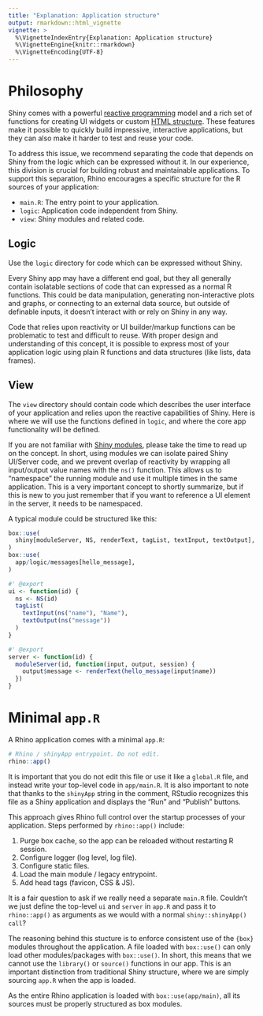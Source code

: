 ---
title: "Explanation: Application structure"
output: rmarkdown::html_vignette
vignette: >
  %\VignetteIndexEntry{Explanation: Application structure}
  %\VignetteEngine{knitr::rmarkdown}
  %\VignetteEncoding{UTF-8}
---

# Philosophy

Shiny comes with a powerful
[reactive programming](https://shiny.rstudio.com/articles/reactivity-overview.html) model
and a rich set of functions for creating UI widgets
or custom [HTML structure](https://shiny.rstudio.com/articles/tag-glossary.html).
These features make it possible to quickly build impressive, interactive applications,
but they can also make it harder to test and reuse your code.

To address this issue, we recommend separating the code that depends on Shiny
from the logic which can be expressed without it.
In our experience, this division is crucial for building robust and maintainable applications.
To support this separation,
Rhino encourages a specific structure for the R sources of your application:

* `main.R`: The entry point to your application.
* `logic`: Application code independent from Shiny.
* `view`: Shiny modules and related code.

## Logic

Use the `logic` directory for code which can be expressed without Shiny.

Every Shiny app may have a different end goal,
but they all generally contain isolatable sections of code
that can expressed as a normal R functions.
This could be data manipulation, generating non-interactive plots and graphs,
or connecting to an external data source,
but outside of definable inputs, it doesn't interact with or rely on Shiny in any way.

Code that relies upon reactivity or UI builder/markup functions
can be problematic to test and difficult to reuse.
With proper design and understanding of this concept,
it is possible to express most of your application logic
using plain R functions and data structures (like lists, data frames).

## View

The `view` directory should contain code which describes the user interface of your application
and relies upon the reactive capabilities of Shiny.
Here is where we will use the functions defined in `logic`,
and where the core app functionality will be defined.

If you are not familiar with [Shiny modules](https://shiny.rstudio.com/articles/modules.html),
please take the time to read up on the concept.
In short, using modules we can isolate paired Shiny UI/Server code,
and we prevent overlap of reactivity
by wrapping all input/output value names with the `ns()` function.
This allows us to "namespace" the running module
and use it multiple times in the same application.
This is a very important concept to shortly summarize,
but if this is new to you just remember that if you want to reference a UI element in the server,
it needs to be namespaced.

A typical module could be structured like this:

``` r
box::use(
  shiny[moduleServer, NS, renderText, tagList, textInput, textOutput],
)
box::use(
  app/logic/messages[hello_message],
)

#' @export
ui <- function(id) {
  ns <- NS(id)
  tagList(
    textInput(ns("name"), "Name"),
    textOutput(ns("message"))
  )
}

#' @export
server <- function(id) {
  moduleServer(id, function(input, output, session) {
    output$message <- renderText(hello_message(input$name))
  })
}
```

# Minimal `app.R`

A Rhino application comes with a minimal `app.R`:

```r
# Rhino / shinyApp entrypoint. Do not edit.
rhino::app()
```

It is important that you do not edit this file or use it like a `global.R` file,
and instead write your top-level code in `app/main.R`.
It is also important to note that thanks to the `shinyApp` string in the comment,
RStudio recognizes this file as a Shiny application
and displays the "Run" and "Publish" buttons.

This approach gives Rhino full control over the startup processes of your application.
Steps performed by `rhino::app()` include:

1. Purge box cache, so the app can be reloaded without restarting R session.
2. Configure logger (log level, log file).
3. Configure static files.
4. Load the main module / legacy entrypoint.
5. Add head tags (favicon, CSS & JS).

It is a fair question to ask if we really need a separate `main.R` file.
Couldn't we just define the top-level `ui` and `server` in `app.R`
and pass it to `rhino::app()` as arguments as we would with a normal `shiny::shinyApp() call`?

The reasoning behind this stucture is to enforce consistent use of the `{box}` modules
throughout the application.
A file loaded with `box::use()` can only load other modules/packages with `box::use()`.
In short, this means that we cannot use the `library()` or `source()` functions in our app.
This is an important distinction from traditional Shiny structure,
where we are simply sourcing `app.R` when the app is loaded.

As the entire Rhino application is loaded with `box::use(app/main)`,
all its sources must be properly structured as box modules.
